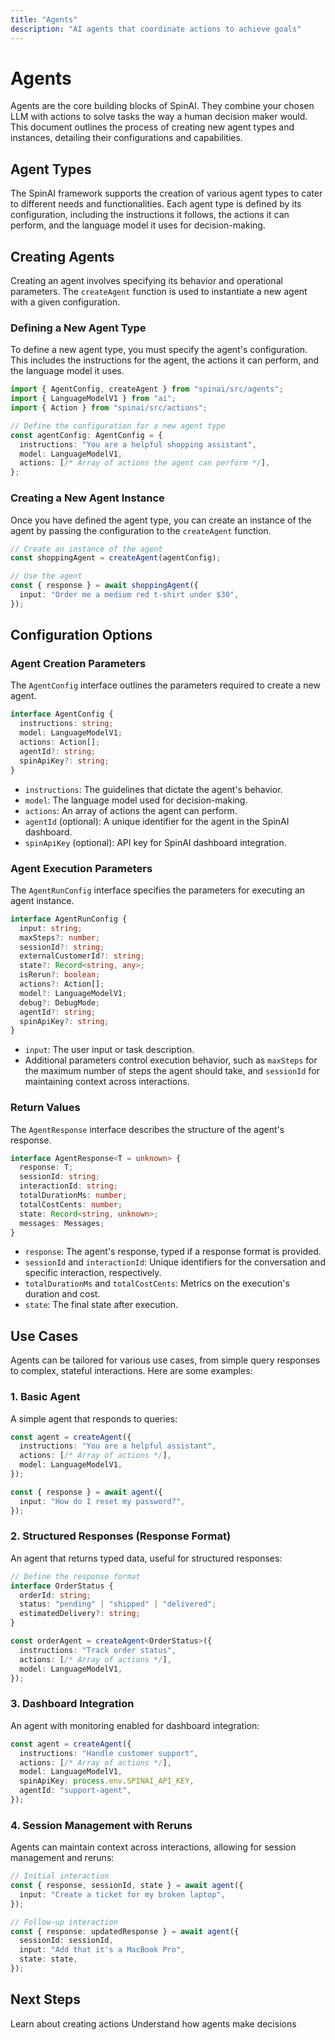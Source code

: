 ```yaml
---
title: "Agents"
description: "AI agents that coordinate actions to achieve goals"
---
```


# Agents

Agents are the core building blocks of SpinAI. They combine your chosen LLM with actions to solve tasks the way a human decision maker would. This document outlines the process of creating new agent types and instances, detailing their configurations and capabilities.

## Agent Types

The SpinAI framework supports the creation of various agent types to cater to different needs and functionalities. Each agent type is defined by its configuration, including the instructions it follows, the actions it can perform, and the language model it uses for decision-making.

## Creating Agents

Creating an agent involves specifying its behavior and operational parameters. The `createAgent` function is used to instantiate a new agent with a given configuration.

### Defining a New Agent Type

To define a new agent type, you must specify the agent's configuration. This includes the instructions for the agent, the actions it can perform, and the language model it uses.

```typescript
import { AgentConfig, createAgent } from "spinai/src/agents";
import { LanguageModelV1 } from "ai";
import { Action } from "spinai/src/actions";

// Define the configuration for a new agent type
const agentConfig: AgentConfig = {
  instructions: "You are a helpful shopping assistant",
  model: LanguageModelV1,
  actions: [/* Array of actions the agent can perform */],
};
```

### Creating a New Agent Instance

Once you have defined the agent type, you can create an instance of the agent by passing the configuration to the `createAgent` function.

```typescript
// Create an instance of the agent
const shoppingAgent = createAgent(agentConfig);

// Use the agent
const { response } = await shoppingAgent({
  input: "Order me a medium red t-shirt under $30",
});
```

## Configuration Options

### Agent Creation Parameters

The `AgentConfig` interface outlines the parameters required to create a new agent.

```typescript
interface AgentConfig {
  instructions: string;
  model: LanguageModelV1;
  actions: Action[];
  agentId?: string;
  spinApiKey?: string;
}
```

- `instructions`: The guidelines that dictate the agent's behavior.
- `model`: The language model used for decision-making.
- `actions`: An array of actions the agent can perform.
- `agentId` (optional): A unique identifier for the agent in the SpinAI dashboard.
- `spinApiKey` (optional): API key for SpinAI dashboard integration.

### Agent Execution Parameters

The `AgentRunConfig` interface specifies the parameters for executing an agent instance.

```typescript
interface AgentRunConfig {
  input: string;
  maxSteps?: number;
  sessionId?: string;
  externalCustomerId?: string;
  state?: Record<string, any>;
  isRerun?: boolean;
  actions?: Action[];
  model?: LanguageModelV1;
  debug?: DebugMode;
  agentId?: string;
  spinApiKey?: string;
}
```

- `input`: The user input or task description.
- Additional parameters control execution behavior, such as `maxSteps` for the maximum number of steps the agent should take, and `sessionId` for maintaining context across interactions.

### Return Values

The `AgentResponse` interface describes the structure of the agent's response.

```typescript
interface AgentResponse<T = unknown> {
  response: T;
  sessionId: string;
  interactionId: string;
  totalDurationMs: number;
  totalCostCents: number;
  state: Record<string, unknown>;
  messages: Messages;
}
```

- `response`: The agent's response, typed if a response format is provided.
- `sessionId` and `interactionId`: Unique identifiers for the conversation and specific interaction, respectively.
- `totalDurationMs` and `totalCostCents`: Metrics on the execution's duration and cost.
- `state`: The final state after execution.

## Use Cases

Agents can be tailored for various use cases, from simple query responses to complex, stateful interactions. Here are some examples:

### 1. Basic Agent

A simple agent that responds to queries:

```typescript
const agent = createAgent({
  instructions: "You are a helpful assistant",
  actions: [/* Array of actions */],
  model: LanguageModelV1,
});

const { response } = await agent({
  input: "How do I reset my password?",
});
```

### 2. Structured Responses (Response Format)

An agent that returns typed data, useful for structured responses:

```typescript
// Define the response format
interface OrderStatus {
  orderId: string;
  status: "pending" | "shipped" | "delivered";
  estimatedDelivery?: string;
}

const orderAgent = createAgent<OrderStatus>({
  instructions: "Track order status",
  actions: [/* Array of actions */],
  model: LanguageModelV1,
});
```

### 3. Dashboard Integration

An agent with monitoring enabled for dashboard integration:

```typescript
const agent = createAgent({
  instructions: "Handle customer support",
  actions: [/* Array of actions */],
  model: LanguageModelV1,
  spinApiKey: process.env.SPINAI_API_KEY,
  agentId: "support-agent",
});
```

### 4. Session Management with Reruns

Agents can maintain context across interactions, allowing for session management and reruns:

```typescript
// Initial interaction
const { response, sessionId, state } = await agent({
  input: "Create a ticket for my broken laptop",
});

// Follow-up interaction
const { response: updatedResponse } = await agent({
  sessionId: sessionId,
  input: "Add that it's a MacBook Pro",
  state: state,
});
```

## Next Steps

<CardGroup>
  <Card title="Actions" icon="puzzle-piece" href="/core-concepts/actions">
    Learn about creating actions
  </Card>
  <Card title="Task Loop" icon="arrows-spin" href="/core-concepts/task-loop">
    Understand how agents make decisions
  </Card>
</CardGroup>